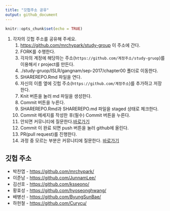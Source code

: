 ```yaml
---
title: "깃헙주소 공유"
output: github_document
---
```


```r
knitr::opts_chunk$set(echo = TRUE)
```

1. 각자의 깃헙 주소를 공유해 주세요.    
    1. <https://github.com/mrchypark/study-group> 이 주소에 간다.    
    1. FORK를 수행한다.
    1. 각자의 계정에 해당하는 주소(` https://github.com/계정주소/study-gruop`)를 이용해서 r project를 만든다.
    1. ./study-gruop/ISLR/gangnam/sep-2017/chapter00 폴더로 이동한다.
    1. SHAREREPO.Rmd 파일을 연다.
    1. 자신의 이름 옆에 깃헙 주소(`https://github.com/계정주소`)를 추가하고 저장한다.
    1. Knit 버튼을 눌러 md 파일을 생성한다.
    1. Commit 버튼을 누른다.
    1. SHAREREPO.Rmd과 SHAREREPO.md 파일을 staged 상태로 체크한다.
    1. Commit 메세지를 작성한 후(필수) Commit 버튼을 누른다.
    1. 안되면 커뮤니티에 질문한다.[바로가기](https://www.facebook.com/groups/krstudy/?fref=ts)
    1. Commit 이 완료 되면 push 버튼을 눌러 github에 올린다.
    1. PR(pull request)를 진행한다.
    1. 과정 중 모르는 부분은 커뮤니티에 질문한다. [바로가기](https://www.facebook.com/groups/krstudy/?fref=ts)
    
## 깃헙 주소

- 박찬엽 - <https://github.com/mrchypark/>
- 이준남 - <https://github.com/JunnamLee/>
- 김선호 - <https://github.com/ksseono/>
- 황효성 - <https://github.com/hyoseonghwang/>
- 배병선 - <https://github.com/ByungSunBae/>
- 하헌철 - <https://github.com/Curycu/>
